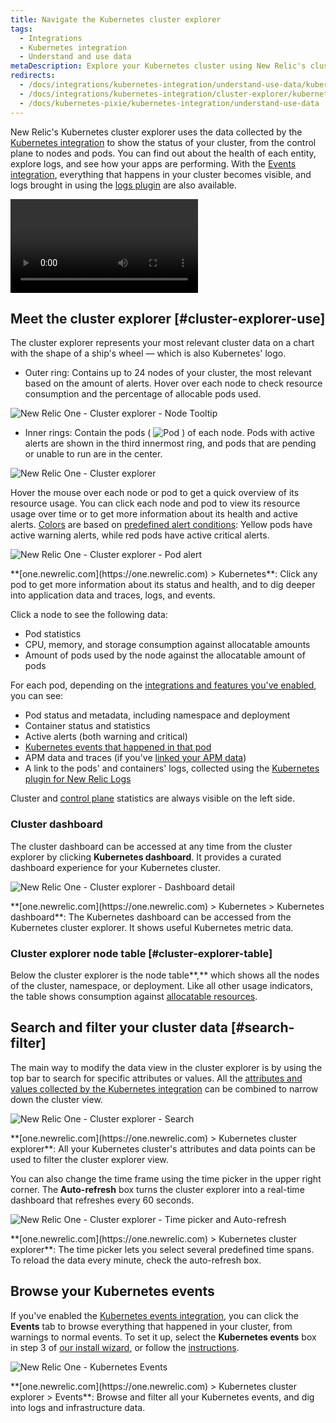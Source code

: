 ```yaml
---
title: Navigate the Kubernetes cluster explorer
tags:
  - Integrations
  - Kubernetes integration
  - Understand and use data
metaDescription: Explore your Kubernetes cluster using New Relic's cluster explorer.
redirects:
  - /docs/integrations/kubernetes-integration/understand-use-data/kubernetes-cluster-explorer
  - /docs/integrations/kubernetes-integration/cluster-explorer/kubernetes-cluster-explorer
  - /docs/kubernetes-pixie/kubernetes-integration/understand-use-data
---
```


New Relic's Kubernetes cluster explorer uses the data collected by the [Kubernetes integration](/docs/integrations/kubernetes-integration/get-started/introduction-kubernetes-integration) to show the status of your cluster, from the control plane to nodes and pods. You can find out about the health of each entity, explore logs, and see how your apps are performing. With the [Events integration](/docs/integrations/kubernetes-integration/kubernetes-events/install-kubernetes-events-integration), everything that happens in your cluster becomes visible, and logs brought in using the [logs plugin](/docs/logs/enable-logs/enable-logs/kubernetes-plugin-logs) are also available.

<Video
  type="wistia"
  id="d6odj1911i"
/>

## Meet the cluster explorer [#cluster-explorer-use]

The cluster explorer represents your most relevant cluster data on a chart with the shape of a ship's wheel — which is also Kubernetes' logo.

* Outer ring: Contains up to 24 nodes of your cluster, the most relevant based on the amount of alerts. Hover over each node to check resource consumption and the percentage of allocable pods used.

![New Relic One - Cluster explorer - Node Tooltip](./images/nr1-cluster-explorer-node-tooltip.png "New Relic One - Cluster explorer - Node Tooltip")

* Inner rings: Contain the pods ( ![Pod](./images/pod_0.png "Pod") ) of each node. Pods with active alerts are shown in the third innermost ring, and pods that are pending or unable to run are in the center.

![New Relic One - Cluster explorer](./images/nr1-cluster-explorer-rings.png "New Relic One - Cluster explorer")

Hover the mouse over each node or pod to get a quick overview of its resource usage. You can click each node and pod to view its resource usage over time or to get more information about its health and active alerts. [Colors](/docs/alerts/new-relic-alerts/configuring-alert-policies/identify-entities-without-alert-policies) are based on [predefined alert conditions](/docs/integrations/kubernetes-integration/kubernetes-events/kubernetes-integration-predefined-alert-policy): Yellow pods have active warning alerts, while red pods have active critical alerts.

![New Relic One - Cluster explorer - Pod alert](./images/nr1-pod-alert.png "New Relic One - Cluster explorer - Pod alert")

<figcaption>
  **[one.newrelic.com](https://one.newrelic.com) > Kubernetes**: Click any pod to get more information about its status and health, and to dig deeper into application data and traces, logs, and events.
</figcaption>

Click a node to see the following data:

* Pod statistics
* CPU, memory, and storage consumption against allocatable amounts
* Amount of pods used by the node against the allocatable amount of pods

For each pod, depending on the [integrations and features you've enabled](/docs/integrations/kubernetes-integration/get-started/introduction-kubernetes-integration), you can see:

* Pod status and metadata, including namespace and deployment
* Container status and statistics
* Active alerts (both warning and critical)
* [Kubernetes events that happened in that pod](/docs/integrations/kubernetes-integration/kubernetes-events/install-kubernetes-events-integration)
* APM data and traces (if you've [linked your APM data](/docs/integrations/kubernetes-integration/link-your-applications/link-your-applications-kubernetes))
* A link to the pods' and containers' logs, collected using the [Kubernetes plugin for New Relic Logs](/docs/logs/enable-logs/enable-logs/kubernetes-plugin-logs)

Cluster and [control plane](/docs/integrations/kubernetes-integration/installation/configure-control-plane-monitoring) statistics are always visible on the left side.

### Cluster dashboard

The cluster dashboard can be accessed at any time from the cluster explorer by clicking **Kubernetes dashboard**. It provides a curated dashboard experience for your Kubernetes cluster.

![New Relic One - Cluster explorer - Dashboard detail](./images/nr1-cluster-explorer-dashboard-detail.png "New Relic One - Cluster explorer - Dashboard detail")

<figcaption>
  **[one.newrelic.com](https://one.newrelic.com) > Kubernetes > Kubernetes dashboard**: The Kubernetes dashboard can be accessed from the Kubernetes cluster explorer. It shows useful Kubernetes metric data.
</figcaption>

### Cluster explorer node table [#cluster-explorer-table]

Below the cluster explorer is the node table**,** which shows all the nodes of the cluster, namespace, or deployment. Like all other usage indicators, the table shows consumption against [allocatable resources](https://kubernetes.io/docs/tasks/administer-cluster/reserve-compute-resources/#node-allocatable).

## Search and filter your cluster data [#search-filter]

The main way to modify the data view in the cluster explorer is by using the top bar to search for specific attributes or values. All the [attributes and values collected by the Kubernetes integration](/docs/integrations/kubernetes-integration/understand-use-data/understand-use-data) can be combined to narrow down the cluster view.

![New Relic One - Cluster explorer - Search](./images/nr1-cluster-explorer-search.png "New Relic One - Cluster explorer - Search")

<figcaption>
  **[one.newrelic.com](https://one.newrelic.com) > Kubernetes cluster explorer**: All your Kubernetes cluster's attributes and data points can be used to filter the cluster explorer view.
</figcaption>

You can also change the time frame using the time picker in the upper right corner. The **Auto-refresh** box turns the cluster explorer into a real-time dashboard that refreshes every 60 seconds.

![New Relic One - Cluster explorer - Time picker and Auto-refresh](./images/nr1-cluster-explorer-picker-refresh.png "New Relic One - Cluster explorer - Time picker and Auto-refresh")

<figcaption>
  **[one.newrelic.com](https://one.newrelic.com) > Kubernetes cluster explorer**: The time picker lets you select several predefined time spans. To reload the data every minute, check the auto-refresh box.
</figcaption>

## Browse your Kubernetes events

If you've enabled the [Kubernetes events integration](/docs/integrations/kubernetes-integration/kubernetes-events/install-kubernetes-events-integration), you can click the **Events** tab to browse everything that happened in your cluster, from warnings to normal events. To set it up, select the **Kubernetes events** box in step 3 of [our install wizard](/docs/integrations/kubernetes-integration/installation/kubernetes-installation-configuration#install-wizard), or follow the [instructions](/docs/integrations/kubernetes-integration/kubernetes-events/install-kubernetes-events-integration#install).

![New Relic One - Kubernetes Events](./images/2020-04-28-17.40.27.gif "2020-04-28 17.40.27.gif")

<figcaption>
  **[one.newrelic.com](https://one.newrelic.com) > Kubernetes cluster explorer > Events**: Browse and filter all your Kubernetes events, and dig into logs and infrastructure data.
</figcaption>
